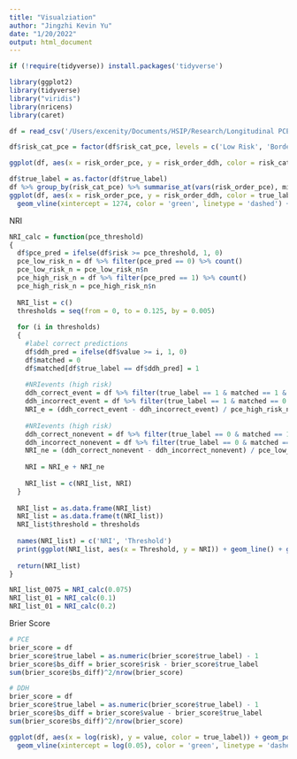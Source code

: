 ```yaml
---
title: "Visualziation"
author: "Jingzhi Kevin Yu"
date: "1/20/2022"
output: html_document
---
```


```r
if (!require(tidyverse)) install.packages('tidyverse')

library(ggplot2)
library(tidyverse)
library("viridis") 
library(nricens)
library(caret)

df = read_csv('/Users/excenity/Documents/HSIP/Research/Longitudinal PCE/GitHub/Dynamic-DeepHit LRPP/AUC + Risk Calculations/risk_df_order.csv')

df$risk_cat_pce = factor(df$risk_cat_pce, levels = c('Low Risk', 'Borderline Risk', 'Intermediate Risk', 'High Risk'))
```

```r
ggplot(df, aes(x = risk_order_pce, y = risk_order_ddh, color = risk_cat_pce)) + geom_point(alpha = .75) + theme_bw() + geom_abline(color = 'green', linewidth = 1.55) + scale_color_viridis(discrete = T, option = 'C', direction = -1)
```

```r
df$true_label = as.factor(df$true_label)
df %>% group_by(risk_cat_pce) %>% summarise_at(vars(risk_order_pce), min)
ggplot(df, aes(x = risk_order_pce, y = risk_order_ddh, color = true_label)) + geom_point(alpha = .5) + theme_bw() + geom_abline(color = 'red', linewidth = 1.25) + scale_color_manual(values=c('gray', 'red')) +
  geom_vline(xintercept = 1274, color = 'green', linetype = 'dashed') + geom_vline(xintercept = 1642, color = 'yellow', linetype = 'dashed') + geom_vline(xintercept = 2382, color = 'red', linetype = 'dashed')
```

NRI
```r
NRI_calc = function(pce_threshold)
{
  df$pce_pred = ifelse(df$risk >= pce_threshold, 1, 0)
  pce_low_risk_n = df %>% filter(pce_pred == 0) %>% count()
  pce_low_risk_n = pce_low_risk_n$n
  pce_high_risk_n = df %>% filter(pce_pred == 1) %>% count()
  pce_high_risk_n = pce_high_risk_n$n
  
  NRI_list = c()
  thresholds = seq(from = 0, to = 0.125, by = 0.005)
  
  for (i in thresholds)
  {
    #label correct predictions
    df$ddh_pred = ifelse(df$value >= i, 1, 0)
    df$matched = 0
    df$matched[df$true_label == df$ddh_pred] = 1
    
    #NRIevents (high risk)
    ddh_correct_event = df %>% filter(true_label == 1 & matched == 1 & pce_pred != ddh_pred) %>% count()
    ddh_incorrect_event = df %>% filter(true_label == 1 & matched == 0 & pce_pred != ddh_pred) %>% count()
    NRI_e = (ddh_correct_event - ddh_incorrect_event) / pce_high_risk_n
    
    #NRIevents (high risk)
    ddh_correct_nonevent = df %>% filter(true_label == 0 & matched == 1 & pce_pred != ddh_pred) %>% count()
    ddh_incorrect_nonevent = df %>% filter(true_label == 0 & matched == 0 & pce_pred != ddh_pred) %>% count()
    NRI_ne = (ddh_correct_nonevent - ddh_incorrect_nonevent) / pce_low_risk_n
    
    NRI = NRI_e + NRI_ne
    
    NRI_list = c(NRI_list, NRI)
  }
  
  NRI_list = as.data.frame(NRI_list)
  NRI_list = as.data.frame(t(NRI_list))
  NRI_list$threshold = thresholds
  
  names(NRI_list) = c('NRI', 'Threshold')
  print(ggplot(NRI_list, aes(x = Threshold, y = NRI)) + geom_line() + geom_hline(yintercept = 0, color = 'red') + theme_bw() + ggtitle(paste0('NRI ', '(PCE Threshold = ', pce_threshold,')')))
  
  return(NRI_list)
}

NRI_list_0075 = NRI_calc(0.075)
NRI_list_01 = NRI_calc(0.1)
NRI_list_01 = NRI_calc(0.2)
```

Brier Score
```r
# PCE
brier_score = df 
brier_score$true_label = as.numeric(brier_score$true_label) - 1
brier_score$bs_diff = brier_score$risk - brier_score$true_label
sum(brier_score$bs_diff)^2/nrow(brier_score)

# DDH
brier_score = df 
brier_score$true_label = as.numeric(brier_score$true_label) - 1
brier_score$bs_diff = brier_score$value - brier_score$true_label
sum(brier_score$bs_diff)^2/nrow(brier_score)
```

```r
ggplot(df, aes(x = log(risk), y = value, color = true_label)) + geom_point(alpha = .5, fill = 'white') + theme_bw() + scale_color_manual(values=c('lightgray', 'red')) + xlab('pce_risk(logged)') + ylab('ddh_risk') +
  geom_vline(xintercept = log(0.05), color = 'green', linetype = 'dashed') + geom_vline(xintercept = log(0.075), color = 'gold', linetype = 'dashed') + geom_vline(xintercept = log(0.2), color = 'red', linetype = 'dashed')
```



